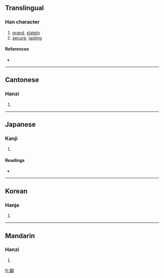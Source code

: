 {{also|岿}}
==Translingual==

===Han character===
{{Han char|rn=46|rad=山|as=17|sn=20|four=2212<sub>7</sub>|canj=山竹一月 (UHMB)}}

# [[grand]], [[stately]]
# [[secure]], [[lasting]]

====References====
* {{Han ref|kx=0322.280|dkj=08622|dj=0622.400|hdz=10807.090|uh=5DCB|ud=24011|bh=F5C9|bd=62921}}

----

==Cantonese==

===Hanzi===
{{yue-hanzi|jyut=|y=kwai1}}

# {{defn|Cantonese}}

----

==Japanese==

===Kanji===
{{ja-kanji|grade=|rs=山17}}

# {{defn|Japanese}}

====Readings====
* {{ja-readings|on=[[き]] (ki), [[ぎ]] (gi)|kun=[[つらなる]] (tsuranaru)}}

----

==Korean==

===Hanja===
{{ko-hanja|hangeul=[[규]]|rv=gyu|mr=kyu}}

# {{defn|Korean}}

----

==Mandarin==

===Hanzi===
{{cmn-hanzi|sim=岿|pin=[[kuī]] ([[kui1]])|wg=k'uei<sup>1</sup>}}

# {{defn|Mandarin}}

[[fr:巋]]